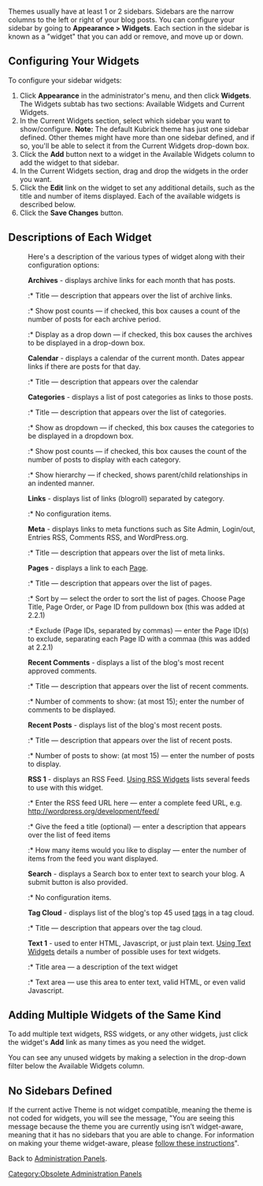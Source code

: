 {{Oldversion}}
Themes usually have at least 1 or 2 sidebars. Sidebars are the narrow columns to the left or right of your blog posts. You can configure your sidebar by going to '''Appearance > Widgets'''. Each section in the sidebar is known as a "widget" that you can add or remove, and move up or down. 

== Configuring Your Widgets ==

To configure your sidebar widgets: 
# Click '''Appearance''' in the administrator's menu, and then click '''Widgets'''. The Widgets subtab has two sections: Available Widgets and Current Widgets. 
# In the Current Widgets section, select which sidebar you want to show/configure. '''Note:''' The default Kubrick theme has just one sidebar defined.  Other themes might have more than one sidebar defined, and if so, you'll be able to select it from the Current Widgets drop-down box.
# Click the '''Add''' button next to a widget in the Available Widgets column to add the widget to that sidebar. 
# In the Current Widgets section, drag and drop the widgets in the order you want.
# Click the '''Edit''' link on the widget to set any additional details, such as the title and number of items displayed. Each of the available widgets is described below.
# Click the '''Save Changes''' button.

== Descriptions of Each Widget ==


:Here's a description of the various types of widget along with their configuration options:

:'''Archives''' - displays archive links for each month that has posts.  
::* Title &mdash; description that appears over the list of archive links.
::* Show post counts &mdash; if checked, this box causes a count of the number of posts for each archive period.
::* Display as a drop down &mdash; if checked, this box causes the archives to be displayed in a drop-down box. 

:'''Calendar''' - displays a calendar of the current month.  Dates appear links if there are posts for that day.  
::* Title &mdash; description that appears over the calendar

:'''Categories''' - displays a list of post categories as links to those posts.  
::* Title &mdash; description that appears over the list of categories.
::* Show as dropdown &mdash; if checked, this box causes the categories to be displayed in a dropdown box. 
::* Show post counts &mdash; if checked, this box causes the count of the number of posts to display with each category.
::* Show hierarchy &mdash; if checked, shows parent/child relationships in an indented manner.

:'''Links''' - displays list of links (blogroll) separated by category.  
::* No configuration items.

:'''Meta''' - displays links to meta functions such as Site Admin, Login/out, Entries RSS, Comments RSS, and WordPress.org.
::* Title &mdash; description that appears over the list of meta links. 

:'''Pages''' - displays a link to each [[Pages|Page]].  
::* Title &mdash; description that appears over the list of pages.
::* Sort by &mdash; select the order to sort the list of pages.  Choose Page Title, Page Order, or Page ID from pulldown box (this was added at 2.2.1) 
::* Exclude (Page IDs, separated by commas) &mdash; enter the Page ID(s) to exclude, separating each Page ID with a commaa (this was added at 2.2.1) 

:'''Recent Comments''' - displays a list of the blog's most recent approved comments.  
::* Title &mdash; description that appears over the list of recent comments. 
::* Number of comments to show: (at most 15); enter the number of comments to be displayed.

:'''Recent Posts''' - displays list of the blog's most recent posts.  
::* Title &mdash; description that appears over the list of recent posts. 
::* Number of posts to show: (at most 15) &mdash; enter the number of posts to display.

:'''RSS 1''' - displays an RSS Feed. [[Plugins/WordPress_Widgets#Using_RSS_Widgets|Using RSS Widgets]] lists several feeds to use with this widget.  
::* Enter the RSS feed URL here &mdash; enter a complete feed URL, e.g. http://wordpress.org/development/feed/
::* Give the feed a title (optional) &mdash; enter a description that appears over the list of feed items 
::* How many items would you like to display &mdash; enter the number of items from the feed you want displayed. 

:'''Search''' - displays a Search box to enter text to search your blog.  A submit button is also provided.  
::* No configuration items.

:'''Tag Cloud''' - displays list of the blog's top 45 used [[Glossary#Tag|tags]] in a tag cloud.  
::* Title &mdash; description that appears over the tag cloud. 

:'''Text 1''' - used to enter HTML, Javascript, or just plain text. [[Plugins/WordPress_Widgets#Using_Text_Widgets|Using Text Widgets]] details a number of possible uses for text widgets.
::* Title area &mdash; a description of the text widget 
::* Text area &mdash; use this area to enter text, valid HTML, or even valid Javascript.

== Adding Multiple Widgets of the Same Kind ==
To add multiple text widgets, RSS widgets, or any other widgets, just click the widget's '''Add''' link as many times as you need the widget.

You can see any unused widgets by making a selection in the drop-down filter below the Available Widgets column.

==No Sidebars Defined==
If the current active Theme is not widget compatible, meaning the theme is not coded for widgets, you will see the message, "You are seeing this message because the theme you are currently using isn’t widget-aware, meaning that it has no sidebars that you are able to change. For information on making your theme widget-aware, please [http://automattic.com/code/widgets/themes/ follow these instructions]".

Back to [[Administration Panels]].

[[Category:Obsolete Administration Panels]]